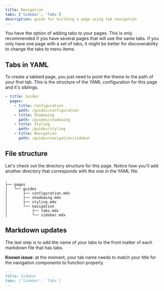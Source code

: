 ```yaml
---
title: Navigation
tabs: ['Sidebar', 'Tabs']
description: guide for building a page using tab navigation
---
```


<PageDescription>

You have the option of adding tabs to your pages. This is only recommended if you have several pages that will use the same tabs. If you only have one page with a set of tabs, it might be better for discoverability to change the tabs to menu items.

</PageDescription>

## Tabs in YAML

To create a tabbed page, you just need to point the theme to the path of your first tab. This is the structure of the YAML configuration for this page and it's siblings.

```yaml
- title: Guides
  pages:
    - title: Configuration
      path: /guides/configuration
    - title: Shadowing
      path: /guides/shadowing
    - title: Styling
      path: /guides/styling
    - title: Navigation
      path: /guides/navigation/sidebar
```

## File structure

Let's check out the directory structure for this page. Notice how you'll add another directory that corresponds with the one in the YAML file.

    .
    ├── pages
    │   └── guides
    │       ├── configuration.mdx
    │       ├── shadowing.mdx
    │       ├── styling.mdx
    │       └── navigation
    │           ├── tabs.mdx
    │           └── sidebar.mdx

## Markdown updates

The last step is to add the name of your tabs to the front matter of each markdown file that has tabs.

**Known issue**: at the moment, your tab name needs to match your title for the navigation components to function properly.

```markdown
---
title: Sidebar
tabs: ['Sidebar', 'Tabs']
---
```
